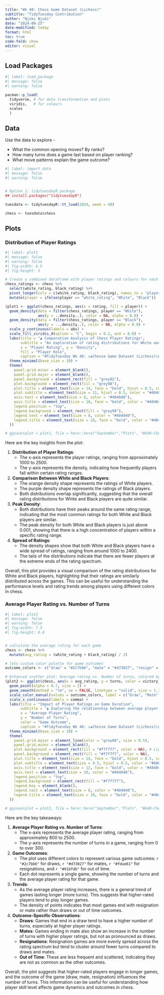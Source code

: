 ```yaml
---
title: "Wk 40: Chess Game Dataset (Lichess)"
subtitle: "TidyTuesday Contribution"
author: "Njoki Njuki"
date: "2024-09-25"
date-modified: today
format: html
toc: true
code-fold: show
editor: visual
---
```


## Load Packages

```r
#| label: load_package
#| message: false
#| warning: false

pacman::p_load(
  tidyverse, # for data transformation and plots
  viridis,   # for colours
  scales
  )
```

## Data

Use the data to explore -

- What the common opening moves? By ranks?
- How many turns does a game last based on player ranking?
- What move patterns explain the game outcome?

```r
#| label: import_data
#| message: false
#| warning: false


# Option 1: tidytuesdayR package 
## install.packages("tidytuesdayR")

tuesdata <- tidytuesdayR::tt_load(2024, week = 40)

chess <- tuesdata$chess
```

## Plots

### Distribution of Player Ratings

```r
#| label: plot1
#| message: false
#| warning: false
#| fig-width: 6.5
#| fig-height: 5 

# Create a combined dataframe with player ratings and colours for each player type
chess_ratings <- chess %>%
  select(white_rating, black_rating) %>%
  pivot_longer(cols = c(white_rating, black_rating), names_to = "player", values_to = "rating") %>%
  mutate(player = ifelse(player == "white_rating", "White", "Black"))

(plot1 <- ggplot(chess_ratings, aes(x = rating, fill = player)) +
  geom_density(data = filter(chess_ratings, player == "White"), 
               aes(y = ..density..), color = NA, alpha = 0.8) +
  geom_density(data = filter(chess_ratings, player == "Black"), 
               aes(y = -..density..), color = NA, alpha = 0.8) +
  scale_y_continuous(labels = abs) +
  scale_fill_viridis_d(option = "C", begin = 0.2, end = 0.8) +  
  labs(title = "♟ Comparative Analysis of Chess Player Ratings", 
       subtitle = "An exploration of rating distributions for White and Black players across games",
       x = "Player Rating", y = "Density",
       fill = "Player Role",
       caption = "#TidyTuesday Wk 40: ♔♚Chesse Game Dataset (Lichess)\n Data Source: bit.ly/4ejLyN9 \n@njokinjuki") + 
  theme_minimal(base_size = 10) +
  theme(
    panel.grid.minor = element_blank(),
    panel.grid.major = element_blank(),
    panel.background = element_rect(fill = "grey92"), 
    plot.background = element_rect(fill = "grey98"), 
    plot.title = element_text(size = 14, face = "bold", hjust = 0.5, color = "#404040"),
    plot.subtitle = element_text(size = 11, hjust = 0.5, color = "#404040"),
    axis.text = element_text(size = 8, color = "#404040"),
    axis.title = element_text(size = 10, face = "bold", color = "#404040"),
    legend.position = "top", 
    legend.background = element_rect(fill = "grey98"),
    legend.text = element_text(size = 8, color = "#404040"),
    legend.title = element_text(size = 10, face = "bold", color = "#404040")
  ))

# ggsave(plot = plot1, file = here::here("September","Plots", "Wk40-Chesse_Game_Dataset_1.png"), width = 6, height = 5.5, bg = "white")
```

Here are the key insights from the plot:

1. **Distribution of Player Ratings**:
   - The x-axis represents the player ratings, ranging from approximately 1000 to 2500.
   - The y-axis represents the density, indicating how frequently players fall within certain rating ranges.

2. **Comparison Between White and Black Players**:
   - The orange density shape represents the ratings of White players.
   - The purple density shape represents the ratings of Black players.
   - Both distributions overlap significantly, suggesting that the overall rating distributions for White and Black players are quite similar.

3. **Peak Density**:
   - Both distributions have their peaks around the same rating range, indicating that the most common ratings for both White and Black players are similar.
   - The peak density for both White and Black players is just above 0.001, showing that there is a high concentration of players within a specific rating range.

4. **Spread of Ratings**:
   - The density shapes show that both White and Black players have a wide spread of ratings, ranging from around 1000 to 2400.
   - The tails of the distributions indicate that there are fewer players at the extreme ends of the rating spectrum.

Overall, this plot provides a visual comparison of the rating distributions for White and Black players, highlighting that their ratings are similarly distributed across the games. This can be useful for understanding the performance levels and rating trends among players using different colors in chess.


### Average Player Rating vs. Number of Turns


```r
#| label: plot2
#| message: false
#| warning: false
#| fig-width: 7.5
#| fig-height: 6.8


# calculate the average rating for each game
chess <- chess %>%
  mutate(avg_rating = (white_rating + black_rating) / 2)

# lets custom color palette for game outcomes
outcome_colors <- c("draw" = "#2c7bb6", "mate" = "#d73027", "resign" = "#fdae61", "outoftime" = "#91bfdb")

# Enhanced scatter plot: Average rating vs. Number of turns, colored by game outcome
(plot2 <- ggplot(chess, aes(x = avg_rating, y = turns, color = victory_status)) +
  geom_point(alpha = 0.7, size = 2) +
  geom_smooth(method = "lm", se = FALSE, linetype = "solid", size = 1.2) +
  scale_color_manual(values = outcome_colors, label = c("Draw", "Mate", "Resign", "OutofTime")) +
  scale_x_continuous(labels = comma) +
  labs(title = "Impact of Player Ratings on Game Duration",
       subtitle = "♟ Exploring the relationship between average player rating and game length across different outcomes",
       x = "Average Player Rating",
       y = "Number of Turns",
       color = "Game Outcome",
       caption = "#TidyTuesday Wk 40: ♔♚Chesse Game Dataset (Lichess)\n Data Source: bit.ly/4ejLyN9 \n@njokinjuki") +
  theme_minimal(base_size = 10) +
  theme(
    panel.grid.major = element_line(color = "grey80", size = 0.5),
    panel.grid.minor = element_blank(),
    plot.background = element_rect(fill = "#f7f7f7", color = NA), # Light background
    panel.background = element_rect(fill = "#f7f7f7", color = NA),
    plot.title = element_text(size = 14, face = "bold", hjust = 0.5, color = "#404040"),
    plot.subtitle = element_text(size = 9.5, hjust = 0.5, color = "#606060"),
    axis.title = element_text(size = 12, face = "bold", color = "#404040"),
    axis.text = element_text(size = 10, color = "#404040"),
    legend.position = "top",
    legend.background = element_rect(fill = "#f7f7f7"),
    legend.key = element_blank(),
    legend.text = element_text(size = 8, color = "#404040"),
    legend.title = element_text(size = 10, face = "bold", color = "#404040")
  ))

# ggsave(plot = plot2, file = here::here("September","Plots", "Wk40-Chesse_Game_Dataset_2.png"), width = 6, height = 5.5, bg = "white")
```


Here are the key takeaways:

1. **Average Player Rating vs. Number of Turns**:
   - The x-axis represents the average player rating, ranging from approximately 800 to 2500.
   - The y-axis represents the number of turns in a game, ranging from 0 to over 300.

2. **Game Outcomes**:
   - The plot uses different colors to represent various game outcomes: `r "#2c7bb6"` for draws, `r "#d73027"` for mates, `r "#fdae61"` for resignations, and `r "#91bfdb"` for out of time.
   - Each dot represents a single game, showing the number of turns and the average player rating for that game.

3. **Trends**:
   - As the average player rating increases, there is a general trend of games lasting longer (more turns). This suggests that higher-rated players tend to play longer games.
   - The density of points indicates that most games end with resignation or mate rather than draws or out of time outcomes.

4. **Outcome-Specific Observations**:
   - **Draws**: Games that end in a draw tend to have a higher number of turns, especially at higher player ratings.
   - **Mates**: Games ending in mate also show an increase in the number of turns with higher player ratings, but not as pronounced as draws.
   - **Resignations**: Resignation games are more evenly spread across the rating spectrum but tend to cluster around fewer turns compared to draws and mates.
   - **Out of Time**: These are less frequent and scattered, indicating they are not as common as the other outcomes.

Overall, the plot suggests that higher-rated players engage in longer games, and the outcome of the game (draw, mate, resignation) influences the number of turns. This information can be useful for understanding how player skill level affects game dynamics and outcomes in chess.

